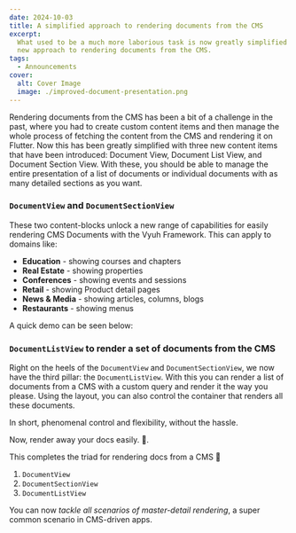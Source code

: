 ```yaml
---
date: 2024-10-03
title: A simplified approach to rendering documents from the CMS
excerpt:
  What used to be a much more laborious task is now greatly simplified with the
  new approach to rendering documents from the CMS.
tags:
  - Announcements
cover:
  alt: Cover Image
  image: ./improved-document-presentation.png
---
```



Rendering documents from the CMS has been a bit of a challenge in the past,
where you had to create custom content items and then manage the whole process
of fetching the content from the CMS and rendering it on Flutter. Now this has
been greatly simplified with three new content items that have been introduced:
Document View, Document List View, and Document Section View. With these, you
should be able to manage the entire presentation of a list of documents or
individual documents with as many detailed sections as you want.

### `DocumentView` and `DocumentSectionView`

These two content-blocks unlock a new range of capabilities for easily rendering
CMS Documents with the Vyuh Framework. This can apply to domains like:

- **Education** - showing courses and chapters
- **Real Estate** - showing properties
- **Conferences** - showing events and sessions
- **Retail** - showing Product detail pages
- **News & Media** - showing articles, columns, blogs
- **Restaurants** - showing menus

A quick demo can be seen below:

<YouTube id="MbdAUOUbl74" />

### `DocumentListView` to render a set of documents from the CMS

Right on the heels of the `DocumentView` and `DocumentSectionView`, we now have
the third pillar: the `DocumentListView`. With this you can render a list of
documents from a CMS with a custom query and render it the way you please. Using
the layout, you can also control the container that renders all these documents.

In short, phenomenal control and flexibility, without the hassle.

Now, render away your docs easily. 🚀.

This completes the triad for rendering docs from a CMS 🔱

1. `DocumentView`
2. `DocumentSectionView`
3. `DocumentListView`

You can now _tackle all scenarios of master-detail rendering_, a super common
scenario in CMS-driven apps.

<YouTube id="LVHVPQjIjyg" />
